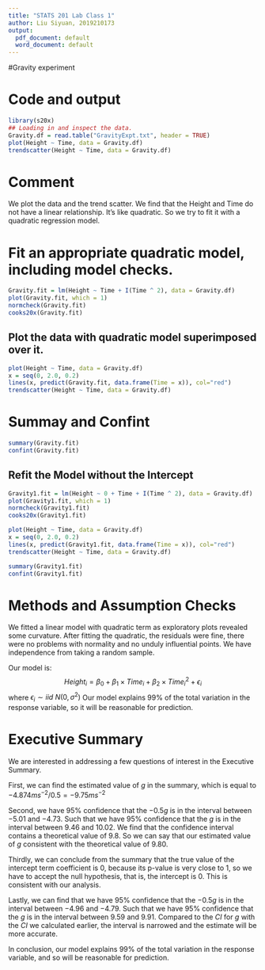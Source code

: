 ```yaml
---
title: "STATS 201 Lab Class 1"
author: Liu Siyuan, 2019210173
output:
  pdf_document: default
  word_document: default
---
```

\large

#Gravity experiment

# Code and output

```r
library(s20x)
## Loading in and inspect the data.
Gravity.df = read.table("GravityExpt.txt", header = TRUE)
plot(Height ~ Time, data = Gravity.df)
trendscatter(Height ~ Time, data = Gravity.df)
```

# Comment
We plot the data and the trend scatter. We find that the Height and Time do not have a linear relationship. It’s like quadratic. So we try to fit it with a quadratic regression model.

# Fit an appropriate quadratic model, including model checks.
```r
Gravity.fit = lm(Height ~ Time + I(Time ^ 2), data = Gravity.df)
plot(Gravity.fit, which = 1)
normcheck(Gravity.fit)
cooks20x(Gravity.fit)
```

## Plot the data with quadratic model superimposed over it.
```r
plot(Height ~ Time, data = Gravity.df)
x = seq(0, 2.0, 0.2)
lines(x, predict(Gravity.fit, data.frame(Time = x)), col="red")
trendscatter(Height ~ Time, data = Gravity.df)
```
# Summay and Confint
```r
summary(Gravity.fit)
confint(Gravity.fit)

```
## Refit the Model without the Intercept

```r
Gravity1.fit = lm(Height ~ 0 + Time + I(Time ^ 2), data = Gravity.df)
plot(Gravity1.fit, which = 1)
normcheck(Gravity1.fit)
cooks20x(Gravity1.fit)

plot(Height ~ Time, data = Gravity.df)
x = seq(0, 2.0, 0.2)
lines(x, predict(Gravity1.fit, data.frame(Time = x)), col="red")
trendscatter(Height ~ Time, data = Gravity.df)

summary(Gravity1.fit)
confint(Gravity1.fit)
```

# Methods and Assumption Checks

We fitted	a	linear model with	quadratic term as	exploratory	plots	revealed	some curvature. After	fitting	the	quadratic, the residuals were	fine, there	were no	problems with	normality	and	no unduly	influential	points.	We	have independence	from taking	a	random sample.

Our model is:
$$Height_i =\beta_0 +\beta_1\times Time_i + \beta_2\times Time_i^2 + \epsilon_i$$ where $\epsilon_i \sim iid ~ N(0,\sigma^2)$ 
Our model explains $99\%$ of the total variation in the response variable, so it will be reasonable for prediction.

# Executive Summary

We are interested in addressing a few questions of interest in the Executive Summary.

First, we can find the estimated value of $g$ in the summary, which is equal to $-4.874 ms^{-2}/ 0.5 = -9.75ms^{-2}$

Second, we have $95\%$ confidence that the $-0.5g$ is in the interval between $-5.01$ and $-4.73$. Such that we have 95% confidence that the $g$ is in the interval between $9.46$ and $10.02$. We find that the confidence interval contains a theoretical value of $9.8$. So we can say that our estimated value of $g$ consistent with the theoretical value of $9.80$.

Thirdly, we can conclude from the summary that the true value of the intercept term coefficient is $0$, because its p-value is very close to $1$, so we have to accept the null hypothesis, that is, the intercept is $0$. This is consistent with our analysis.

Lastly, we can find that we have $95\%$ confidence that the $-0.5g$ is in the interval between $-4.96$ and $-4.79$. Such that we have 95% confidence that the $g$ is in the interval between $9.59$ and $9.91$. Compared to the $CI$  for $g$ with the $CI$ we calculated earlier, the interval is narrowed and the estimate will be more accurate.

In conclusion, our model explains $99\%$ of the total variation in the response variable, and so will be reasonable for prediction.





